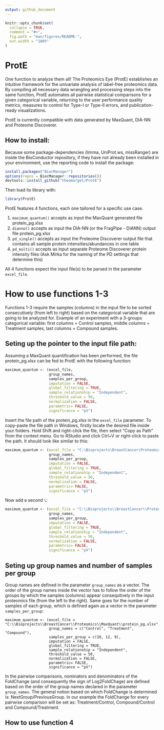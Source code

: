 ```yaml
---
output: github_document
---
```


<!-- README.md is generated from README.Rmd. Please edit that file -->

```r
knitr::opts_chunk$set(
  collapse = TRUE,
  comment = "#>",
  fig.path = "man/figures/README-",
  out.width = "100%"
)
```

# ProtE
One function to analyze them all! The Proteomics Eye (ProtE) establishes an intuitive framework for the univariate analysis of label-free proteomics data. By compiling all necessary data wrangling and processing steps into the same function, ProtE automates all pairwise statistical comparisons for a given categorical variable, returning to the user performance quality metrics, measures to control for Type-I or Type-II errors, and publication-ready visualizations. 

ProtE is currently compatible with data generated by MaxQuant, DIA-NN and Proteome Discoverer.

## How to install: 

Because some package-dependencies (limma, UniProt.ws, missRanger) are inside the BioConductor repository, if they have not already been installed in your environment, use the reporting code to install the package:
```r
install.packages("BiocManager")
options(repos = BiocManager::repositories())
devtools::install_github("theomargel/ProtE")
```

Then load its library with:

```r
library(ProtE)
```

ProtE features 4 functions, each one tailored for a specific use case.

1.  ```maximum_quantum()``` accepts as input the MaxQuant generated file protein_pg.xlsx
2.  ```dianno()``` accepts as input the DIA-NN (or the FragPipe - DIANN) output file protein_pg.xlsx
3.  ```pd_single()``` accepts as input the Proteome Discoverer output file that contains all sample protein intensities/abundances in one table
4.  ```pd_multi()``` accepts as input separate Proteome Discoverer protein intensity files (Ask Mirka for the naming of the PD settings that determine this)

All 4 functions expect the input file(s) to be parsed in the parameter ```excel_file```. 

# How to use functions 1-3
Functions 1-3 require the samples (columns) in the input file to be sorted consecutively (from left to right) based on the categorical variable that are going to be analyzed for. Example of an experiment with a 3-groups categorical variable: first columns = Control samples, middle columns = Treatment samples, last columns = Compound samples.

## Seting up the pointer to the input file path:
Assuming a MaxQuant quantification has been performed, the file protein_pg.xlsx can be fed to ProtE with the following function:
```r
maximum_quantum <- (excel_file,
                    group_names,
                    samples_per_group,
                    imputation = FALSE,
                    global_filtering = TRUE,
                    sample_relationship = "Independent",
                    threshold_value = 50,
                    normalization = FALSE,
                    parametric= FALSE,
                    significance = "pV")
```
Insert the file path of the protein_pg.xlsx in the ```excel_file``` parameter. To copy-paste the file path in Windows, firstly locate the desired file inside your folders. Hold Shift and right-click the file, then select "Copy as Path" from the context menu. Go to RStudio and click Ctrl+V or right-click to paste the path. It should look like similar to this:
```r
maximum_quantum <- (excel_file = "C:\Bioprojects\BreastCancer\Proteomics\MaxQuant\protein_pg.xlsx",
                    group_names,
                    samples_per_group,
                    imputation = FALSE,
                    global_filtering = TRUE,
                    sample_relationship = "Independent",
                    threshold_value = 50,
                    normalization = FALSE,
                    parametric= FALSE,
                    significance = "pV")
```
Now add a second ```\```:

```r
maximum_quantum <- (excel_file = "C:\\Bioprojects\\BreastCancer\\Proteomics\\MaxQuant\\protein_pg.xlsx",
                    group_names,
                    samples_per_group,
                    imputation = FALSE,
                    global_filtering = TRUE,
                    sample_relationship = "Independent",
                    threshold_value = 50,
                    normalization = FALSE,
                    parametric= FALSE,
                    significance = "pV")
```

## Seting up group names and number of samples per group

Group names are defined in the parameter ```group_names``` as a vector. The order of the group names inside the vector has to follow the order of the groups by which the samples (columns) appear consequtively in the input proteomics file (from the left to the right). Same goes for the number of samples of each group, which is defined again as a vector in the parameter ```samples_per_group```:
```
maximum_quantum <- (excel_file = "C:\\Bioprojects\\BreastCancer\\Proteomics\\MaxQuant\\protein_pg.xlsx",
                    group_names = c("Control", "Treatment", "Compound"),
                    samples_per_group = c(10, 12, 9),
                    imputation = FALSE,
                    global_filtering = TRUE,
                    sample_relationship = "Independent",
                    threshold_value = 50,
                    normalization = FALSE,
                    parametric= FALSE,
                    significance = "pV")
```
In the pairwise comparisons, nominators and denominators of the FoldChange (and consequently the sign of Log2FoldChage) are defined based on the order of the group names declared in the parameter ```group_names```. The general notion based on which FoldChange is determined is: NextGroup/PreviousGroup. 
In our example the FoldChange for every pairwise comparison will be set as: Treatment/Control, Compound/Control and Compound/Treatment.


## How to use function 4


